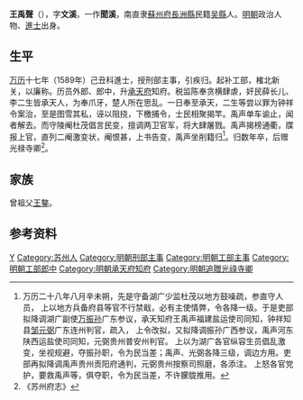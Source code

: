 '''王禹聲'''（{{bd|？||？|catIdx=}}），字'''文溪'''，一作'''聞溪'''，南直隶[[蘇州府|蘇州府]][[長洲縣|長洲縣]]民籍[[吴縣|吴縣]]人。[[明朝|明朝]]政治人物、[[進士|進士]]出身。

== 生平 ==
[[万历|万历]]十七年（1589年）己丑科進士，授刑部主事，引疾归。起补工部，榷北新关，以廉称。历员外郎、郎中，升[[承天府|承天府]]知府。税监陈奉贪横肆虐，奸民薛长儿、李二生皆承天人，为奉爪牙，楚人所在思乱。一日奉至承天，二生等尝以罪为钟祥令案治，至是图雪其私，诬以阻挠，下檄捕令，士民相聚揭竿。禹声单车谕止，闻者解去。而守陵阉杜茂倡言民变，擅调两卫官军，将大肆屠戮。禹声揭榜通衢，牒报上官，直列二阉激变状，阉恨甚，上书告变，禹声坐削籍归<ref>万历二十八年八月辛未朔，先是守备湖广少监杜茂以地方鼓噪疏，参直守人员， 上以地方兵备府县等官不行禁戢，必有主使情弊，令各降一级。于是吏部拟降调湖广副使[[万振孙|万振孙]]广东参议，承天知府王禹声福建盐运使司同知，钟祥知县[[邹元弼|邹元弼]]广东连州判官，疏入， 上令改拟，又拟降调振孙广西参议，禹声河东陕西运盐使司同知，元弼贵州普安州判官。 上以为湖广各官纵容生员倡乱激变，坐视规避，夺振孙职，令为民当差；禹声、光弼各降三级，调边方用。吏部再拟降调禹声贵州贡阳府通判，元弼贵州按察司照磨，各添注。 上怒各官党护，要救禹声等，俱夺职，令为民当差，不许朦胧推用。</ref>。归数年卒，后赠光禄寺卿<ref>《苏州府志》</ref>。

== 家族 ==
曾祖父[[王鏊|王鏊]]。

== 参考资料 ==
{{reflist}}

{{萬曆十七年己丑科殿試金榜}}

{{Authority control}}

{{DEFAULTSORT:Wang王}}
[[Category:王姓|Y]]
[[Category:苏州人|Category:苏州人]]
[[Category:明朝刑部主事|Category:明朝刑部主事]]
[[Category:明朝工部主事|Category:明朝工部主事]]
[[Category:明朝工部郎中|Category:明朝工部郎中]]
[[Category:明朝承天府知府|Category:明朝承天府知府]]
[[Category:明朝追贈光祿寺卿|Category:明朝追贈光祿寺卿]]


{{明朝人物小作品}}